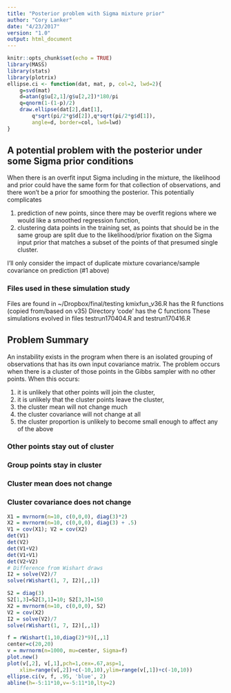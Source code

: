 ```yaml
---
title: "Posterior problem with Sigma mixture prior"
author: "Cory Lanker"
date: "4/23/2017"
version: "1.0"
output: html_document
---
```


```r
knitr::opts_chunk$set(echo = TRUE)
library(MASS)
library(stats)
library(plotrix)
ellipse.ci <- function(dat, mat, p, col=2, lwd=2){
	g=svd(mat)
	d=atan(g$u[2,1]/g$u[2,2])*180/pi
	q=qnorm(1-(1-p)/2)
	draw.ellipse(dat[2],dat[1],
		q*sqrt(pi/2*g$d[2]),q*sqrt(pi/2*g$d[1]),
		angle=d, border=col, lwd=lwd)		
}

```

## A potential problem with the posterior under some Sigma prior conditions

When there is an overfit input Sigma including in the mixture,
the likelihood and prior could have the same form for that collection
of observations, and there won't be a prior for smoothing the posterior.
This potentially complicates 

1. prediction of new points, since there may be overfit regions
where we would like a smoothed regression function,
2. clustering data points in the training set, as points that
should be in the same group are split due to the likelihood/prior
fixation on the Sigma input prior that matches a subset of the points
of that presumed single cluster.

I'll only consider the impact of duplicate mixture covariance/sample covariance
on prediction (#1 above)

### Files used in these simulation study
Files are found in ~/Dropbox/final/testing
kmixfun_v36.R has the R functions (copied from/based on v35)
Directory 'code' has the C functions
These simulations evolved in files testrun170404.R and testrun170416.R

## Problem Summary

An instability exists in the program when there is an isolated grouping
of observations that has its own input covariance matrix.
The problem occurs when there is a cluster of those points in
the Gibbs sampler with no other points. When this occurs:

1. it is unlikely that other points will join the cluster,
2. it is unlikely that the cluster points leave the cluster,
3. the cluster mean will not change much
4. the cluster covariance will not change at all
5. the cluster proportion is unlikely to become small enough to affect 
any of the above

### Other points stay out of cluster

### Group points stay in cluster

### Cluster mean does not change

### Cluster covariance does not change
```r
X1 = mvrnorm(n=10, c(0,0,0), diag(3)*2)
X2 = mvrnorm(n=10, c(0,0,0), diag(3) + .5)
V1 = cov(X1); V2 = cov(X2)
det(V1)
det(V2)
det(V1+V2)
det(V1+V1)
det(V2+V2)
# Difference from Wishart draws
I2 = solve(V2)/7
solve(rWishart(1, 7, I2)[,,1])

S2 = diag(3)
S2[1,3]=S2[3,1]=10; S2[3,3]=150
X2 = mvrnorm(n=10, c(0,0,0), S2)
V2 = cov(X2)
I2 = solve(V2)/7
solve(rWishart(1, 7, I2)[,,1])

```


```r
f = rWishart(1,10,diag(2)*9)[,,1]
center=c(20,20)
v = mvrnorm(n=1000, mu=center, Sigma=f)
plot.new()
plot(v[,2], v[,1],pch=1,cex=.67,asp=1,
	xlim=range(v[,2])+c(-10,10),ylim=range(v[,1])+c(-10,10))
ellipse.ci(v, f, .95, 'blue', 2)
abline(h=-5:11*10,v=-5:11*10,lty=2)
```
